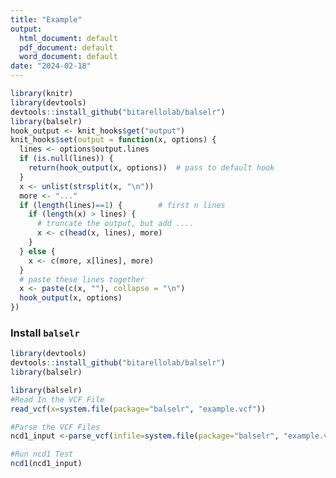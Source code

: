 ```yaml
---
title: "Example"
output:
  html_document: default
  pdf_document: default
  word_document: default
date: "2024-02-18"
---
```






```r
library(knitr)
library(devtools)
devtools::install_github("bitarellolab/balselr")
library(balselr)
hook_output <- knit_hooks$get("output")
knit_hooks$set(output = function(x, options) {
  lines <- options$output.lines
  if (is.null(lines)) {
    return(hook_output(x, options))  # pass to default hook
  }
  x <- unlist(strsplit(x, "\n"))
  more <- "..."
  if (length(lines)==1) {        # first n lines
    if (length(x) > lines) {
      # truncate the output, but add ....
      x <- c(head(x, lines), more)
    }
  } else {
    x <- c(more, x[lines], more)
  }
  # paste these lines together
  x <- paste(c(x, ""), collapse = "\n")
  hook_output(x, options)
})
``` 

### Install `balselr`

```r
library(devtools)
devtools::install_github("bitarellolab/balselr")
library(balselr)
```




```r
library(balselr)
#Read In the VCF File
read_vcf(x=system.file(package="balselr", "example.vcf"))
```

```r

#Parse the VCF Files
ncd1_input <-parse_vcf(infile=system.file(package="balselr", "example.vcf"), n0=108, type="ncd1")
```


```r

#Run ncd1 Test
ncd1(ncd1_input)
```


